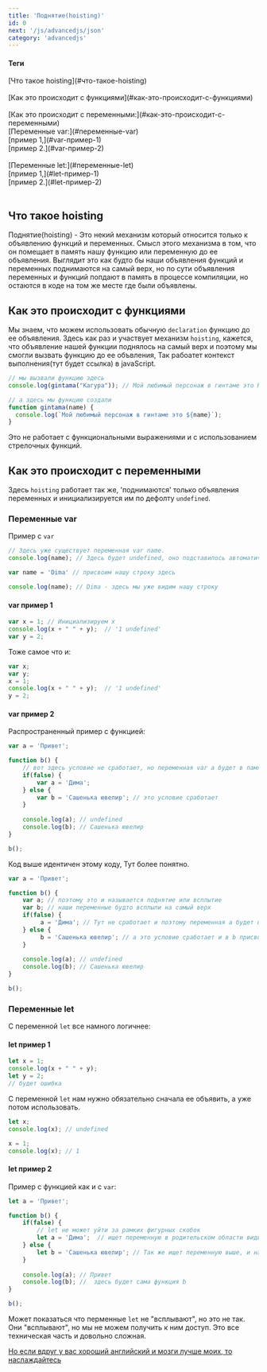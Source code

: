 ```yaml
---
title: 'Поднятие(hoisting)'
id: 0
next: '/js/advancedjs/json'
category: 'advancedjs'
---
```


<div className = 'mdHead'>

#### Теги

<div className = 'tag_js'> [Что такое hoisting](#что-такое-hoisting) </div> <br/> 
<div className = 'tag_js'> [Как это происходит с функциями](#как-это-происходит-с-функциями) </div> <br/> 
<div className = 'tag_js'> [Как это происходит с переменными:](#как-это-происходит-с-переменными) </div> 
<div className = 'mini_tag_js'> [Переменные var:](#переменные-var) </div> 
<div className = 'mini_tag_js'> [пример 1,](#var-пример-1) </div> 
<div className = 'mini_tag_js'> [пример 2.](#var-пример-2) </div> <br/>
<div className = 'mini_tag_js'> [Переменные let:](#переменные-let) </div> 
<div className = 'mini_tag_js'> [пример 1,](#let-пример-1) </div> 
<div className = 'mini_tag_js'> [пример 2.](#let-пример-2) </div> <br/> 

</div>


## Что такое hoisting ##

Поднятие(hoisting) - Это некий механизм который относится только к объявлению функций и переменных. Смысл этого механизма в том, что он помещает в память нашу функцию или переменную до ее объявления. Выглядит это как будто бы наши объявления функций и переменных поднимаются на самый верх, но по сути объявления переменных и функций попдают в память в процессе компиляции, но остаются в коде на том же месте где были объявлены.

## Как это происходит с функциями ###
Мы знаем, что можем использовать обычную `declaration` функцию до ее объявления. Здесь как раз и участвует механизм `hoisting`, кажется, что объявление нашей функции поднялось на самый верх и поэтому мы смогли вызвать функцию до ее объвления, Так рабоатет контекст выполнения(тут будет ссылка) в javaScript.
```javaScript
// мы вызвали функцию здесь
console.log(gintama("Кагура")); // Мой любимый персонаж в гинтаме это Кагура

// а здесь мы функцию создали
function gintama(name) {
  console.log(`Мой любимый персонаж в гинтаме это ${name}`);
}
```
Это не работает с функциональными выражениями и с использованием стрелочных функций.

## Как это происходит с переменными ##
Здесь `hoisting` работает так же, 'поднимаются' только объявления переменных и инициализируется им по дефолту `undefined`.
### Переменные var ###
Пример с `var`
```javaScript
// Здесь уже существует переменная var name.
console.log(name); // Здесь будет undefined, оно подставилось автоматически.

var name = 'Dima' // присвоим нашу строку здесь

console.log(name); // Dima - здесь мы уже видим нашу строку

```
#### var пример 1 ####

```javaScript
var x = 1; // Инициализируем x
console.log(x + " " + y);  // '1 undefined'
var y = 2;
```
Тоже самое что и:
```javaScript
var x;
var y;
x = 1; 
console.log(x + " " + y);  // '1 undefined'
y = 2;
```
#### var пример 2 ####

Распространенный пример с функцией:
```javaScript
var a = 'Привет'; 

function b() {
    // вот здесь условие не сработает, но переменная var a будет в памяти.
    if(false) { 
        var a = 'Дима';
    } else {
        var b = 'Сашенька ювелир'; // это условие сработает
    }
    
    console.log(a); // undefined
    console.log(b); // Сашенька ювелир
}

b();
```
Код выше идентичен этому коду, Тут более понятно.
```javaScript
var a = 'Привет'; 

function b() {
    var a; // поэтому это и называется поднятие или всплытие
    var b; // наши переменные будто всплыли на самый верх
    if(false) { 
         a = 'Дима'; // Тут не сработает и поэтому переменная a будет undefined
    } else {
         b = 'Сашенька ювелир'; // а это условие сработает и в b присвоим нашу строку
    }
    
    console.log(a); // undefined
    console.log(b); // Сашенька ювелир
}

b();
```

### Переменные let ###
С переменной `let` все намного логичнее:

#### let пример 1 ####
```javaScript
let x = 1; 
console.log(x + " " + y);
let y = 2;
// будет ошибка
```
С переменной `let` нам нужно обязательно сначала ее объявить, а уже потом использовать.
```javaScript
let x;
console.log(x); // undefined

x = 1;
console.log(x); // 1
```

#### let пример 2 ####
Пример с функцией как и с `var`:
```javaScript
let a = 'Привет'; 

function b() {
    if(false) { 
        // let не может уйти за рамких фигурных скобок
        let a = 'Дима';  // ищет переменную в родительском области видимости это переменная a выше
    } else {
        let b = 'Сашенька ювелир'; // Так же ищет переменную выше, и находит нашу функцию b
    }
    
    console.log(a); // Привет
    console.log(b); //  здесь будет сама функция b
}

b();
```
Может показаться что перменные `let` не "всплывают", но это не так. Они "всплывают", но мы не можем получить к ним доступ.
Это все техническая часть и довольно сложная.<br/>

<div className = 'link_js'><a target={"_blank"}  href="https://262.ecma-international.org/7.0/#sec-let-and-const-declarations">Но если вдруг у вас хороший английский и мозги лучше моих, то наслаждайтесь</a></div>

